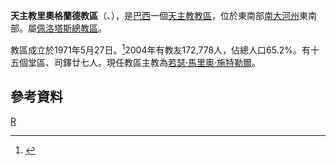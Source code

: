 {{Infobox Roman Catholic diocese
|name=里奧格蘭德
|jurisdiction=教區
|latin = Dioecesis Rivograndensis

|image =
|caption =
|location = [[巴西|巴西]]
|territory = [[南大河州|南大河州]]東南部
|population = 172,778

|rite = [[罗马礼|罗马礼]]
|patron = 
|province = 佩洛塔斯
|established = 1971年
|cathedral =  [[聖伯多祿主教座堂_(里奧格蘭德)|聖伯多祿座堂]] 
|co-cathedral =
|leadership = 主教
|website =
|patriarch= 
|metropolitan = 
|ordinary = 若瑟·馬里奧·施特勒爾

|coadjutor archbishop =
|coadjutor bishop =
|auxiliary =
|emeritus =
}}
'''天主教里奧格蘭德教區'''（{{lang-la|Dioecesis Rivograndensis}}、{{lang-pt|Diocese de Rio Grande}}），是[[巴西|巴西]]一個[[天主教|天主教]][[教區|教區]]，位於東南部[[南大河州|南大河州]]東南部。屬[[天主教佩洛塔斯總教區|佩洛塔斯總教區]]。

教區成立於1971年5月27日。<ref>{{Cite web |url=http://www.vatican.va/holy_father/paul_vi/apost_constitutions/documents/hf_p-vi_apc_19710527_ereximensis_lt.html |title=成立教區的宗座憲令 |access-date=2013-11-03 |archive-date=2013-04-15 |archive-url=https://web.archive.org/web/20130415121604/http://www.vatican.va/holy_father/paul_vi/apost_constitutions/documents/hf_p-vi_apc_19710527_ereximensis_lt.html |dead-url=no }}</ref>2004年有教友172,778人，佔總人口65.2%。有十五個堂區、司鐸廿七人。現任教區主教為[[若瑟·馬里奧·施特勒爾|若瑟·馬里奧·施特勒爾]]。
==參考資料==
{{reflist}}
[[Category:巴西天主教教區|R]]